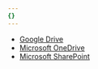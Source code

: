 ```yaml
---
{}
---
```


- [Google Drive](/cloudflare-one/applications/casb/casb-integrations/google-workspace/google-drive/)
- [Microsoft OneDrive](/cloudflare-one/applications/casb/casb-integrations/microsoft-365/onedrive/)
- [Microsoft SharePoint](/cloudflare-one/applications/casb/casb-integrations/microsoft-365/sharepoint/)
